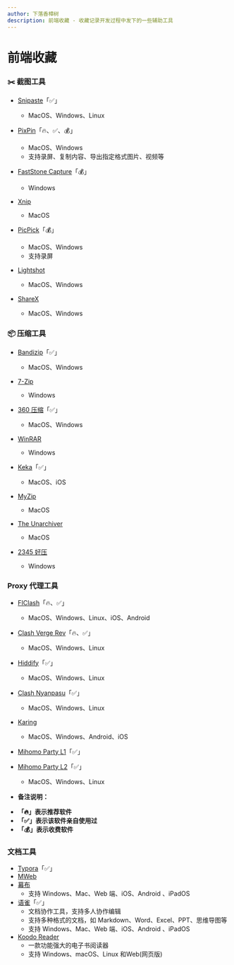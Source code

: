 ```yaml
---
author: 下落香樟树
description: 前端收藏 - 收藏记录开发过程中发下的一些辅助工具
---
```


# 前端收藏

### ✂️ 截图工具

- [Snipaste](https://zh.snipaste.com/)「✅」

    - MacOS、Windows、Linux

- [PixPin](https://pixpin.cn/)「🔥、✅、💰」

    - MacOS、Windows
    - 支持录屏、复制内容、导出指定格式图片、视频等

- [FastStone Capture](https://www.faststonecapture.cn/)「💰」

    - Windows

- [Xnip](https://zh.xnipapp.com/)

    - MacOS

- [PicPick](https://picpick.app/zh/)「💰」

    - MacOS、Windows
    - 支持录屏

- [Lightshot](https://app.prntscr.com/zh-cn/index.html)

    - MacOS、Windows

- [ShareX](https://getsharex.com/)
    - MacOS、Windows

### 📦 压缩工具

- [Bandizip](https://www.bandisoft.com/bandizip/)「✅」
    - MacOS、Windows
- [7-Zip](https://www.7-zip.org/)

    - Windows

- [360 压缩](https://yasuo.360.cn/)「✅」

    - MacOS、Windows

- [WinRAR](https://www.winrar.com.cn/)

    - Windows

- [Keka](https://www.keka.io/zh-cn/)「✅」

    - MacOS、iOS

- [MyZip](https://www.myzip.vip/)

    - MacOS

- [The Unarchiver](https://theunarchiver.com/)

    - MacOS

- [2345 好压](https://www.2345haoya.top/)
    - Windows

### Proxy 代理工具

- [FIClash](https://github.com/chen08209/FlClash/releases)「🔥、✅」
    - MacOS、Windows、Linux、iOS、Android
- [Clash Verge Rev](https://www.clashverge.dev/)「🔥、✅」
    - MacOS、Windows、Linux
- [Hiddify](https://hiddify.com/)「✅」
    - MacOS、Windows、Linux
- [Clash Nyanpasu](https://nyanpasu.elaina.moe/zh-CN/)「✅」
    - MacOS、Windows、Linux
- [Karing](https://getkaring.com/)
    - MacOS、Windows、Android、iOS
- [Mihomo Party L1](https://mihomo.party/)「✅」
- [Mihomo Party L2](https://mihomoparty.net/)「✅」

    - MacOS、Windows、Linux

- **备注说明：**

* **「🔥」表示推荐软件**
* **「✅」表示该软件亲自使用过**
* **「💰」表示收费软件**

### 文档工具

- [Typora](https://typora.io/)「✅」
- [MWeb](https://zh.mweb.im/)
- [幕布](https://mubu.com/)
    - 支持 Windows、Mac、Web 端、iOS、Android 、iPadOS
- [语雀](https://www.yuque.com/)「✅」
    - 文档协作工具，支持多人协作编辑
    - 支持多种格式的文档，如 Markdown、Word、Excel、PPT、思维导图等
    - 支持 Windows、Mac、Web 端、iOS、Android 、iPadOS
- [Koodo Reader](https://www.koodoreader.com/zh)
    - 一款功能强大的电子书阅读器
    - 支持 Windows、macOS、Linux 和Web(网页版)
